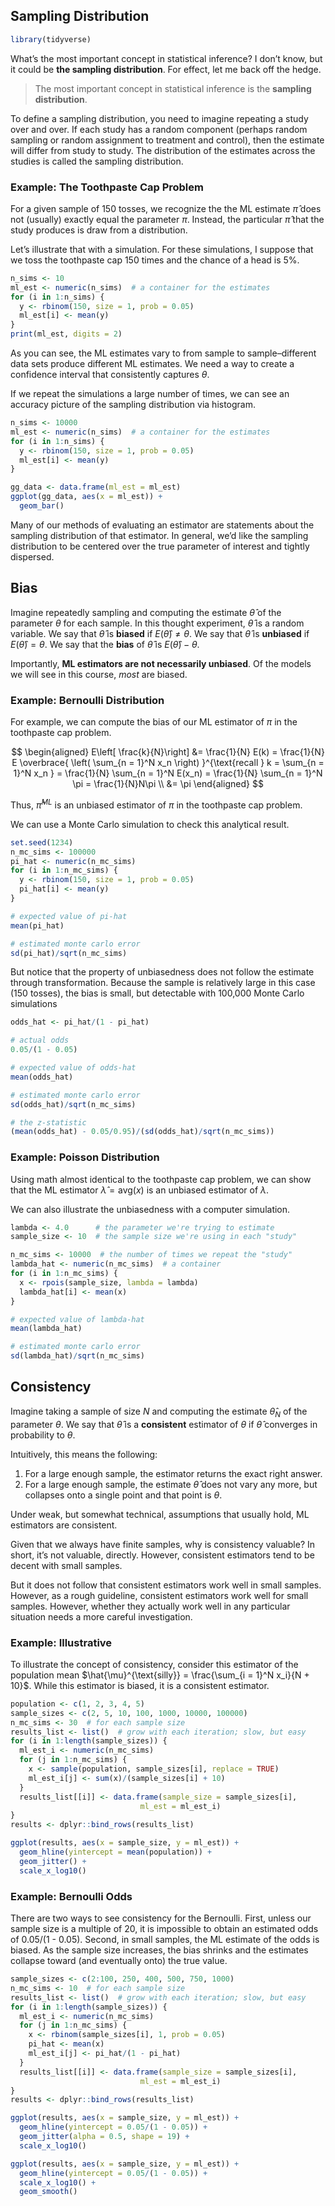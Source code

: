 ## Sampling Distribution

```r
library(tidyverse)
```

What's the most important concept in statistical inference? I don't know, but it could be **the sampling distribution**. For effect, let me back off the hedge.

> The most important concept in statistical inference is the **sampling distribution**.

To define a sampling distribution, you need to imagine repeating a study over and over. If each study has a random component (perhaps random sampling or random assignment to treatment and control), then the estimate will differ from study to study. The distribution of the estimates across the studies is called the sampling distribution.

### Example: The Toothpaste Cap Problem

For a given sample of 150 tosses, we recognize the the ML estimate $\hat{\pi}$ does not (usually) exactly equal the parameter $\pi$. Instead, the particular $\hat{\pi}$ that the study produces is draw from a distribution.

Let's illustrate that with a simulation. For these simulations, I suppose that we toss the toothpaste cap 150 times and the chance of a head is 5%.

```r
n_sims <- 10
ml_est <- numeric(n_sims)  # a container for the estimates
for (i in 1:n_sims) {
  y <- rbinom(150, size = 1, prob = 0.05)
  ml_est[i] <- mean(y)
}
print(ml_est, digits = 2)
```

As you can see, the ML estimates vary to from sample to sample--different data sets produce different ML estimates. We need a way to create a confidence interval that consistently captures $\theta$. 

If we repeat the simulations a large number of times, we can see an accuracy picture of the sampling distribution via histogram.

```r
n_sims <- 10000
ml_est <- numeric(n_sims)  # a container for the estimates
for (i in 1:n_sims) {
  y <- rbinom(150, size = 1, prob = 0.05)
  ml_est[i] <- mean(y)
}

gg_data <- data.frame(ml_est = ml_est)
ggplot(gg_data, aes(x = ml_est)) + 
  geom_bar()
```

Many of our methods of evaluating an estimator are statements about the sampling distribution of that estimator. In general, we'd like the sampling distribution to be centered over the true parameter of interest and tightly dispersed.

## Bias

Imagine repeatedly sampling and computing the estimate $\hat{\theta}$ of the parameter $\theta$ for each sample. In this thought experiment, $\hat{\theta}$ is a random variable. We say that $\hat{\theta}$ is **biased** if $E(\hat{\theta}) \neq \theta$. We say that $\hat{\theta}$ is **unbiased** if $E(\hat{\theta}) = \theta$. We say that the **bias** of $\hat{\theta}$ is  $E(\hat{\theta}) - \theta$.

Importantly, **ML estimators are not necessarily unbiased**. Of the models we will see in this course, *most* are biased.

### Example: Bernoulli Distribution

For example, we can compute the bias of our ML estimator of $\pi$ in the toothpaste cap problem.

$$
\begin{aligned}
E\left[ \frac{k}{N}\right] &= \frac{1}{N} E(k) = \frac{1}{N} E  \overbrace{ \left( \sum_{n = 1}^N x_n \right) }^{\text{recall } k = \sum_{n = 1}^N x_n } = \frac{1}{N} \sum_{n = 1}^N E(x_n) = \frac{1}{N} \sum_{n = 1}^N \pi = \frac{1}{N}N\pi \\
&= \pi
\end{aligned}
$$

Thus, $\hat{\pi}^{ML}$ is an unbiased estimator of $\pi$ in the toothpaste cap problem.

We can use a Monte Carlo simulation to check this analytical result.

```r
set.seed(1234)
n_mc_sims <- 100000
pi_hat <- numeric(n_mc_sims)
for (i in 1:n_mc_sims) {
  y <- rbinom(150, size = 1, prob = 0.05)
  pi_hat[i] <- mean(y)
}

# expected value of pi-hat
mean(pi_hat)

# estimated monte carlo error
sd(pi_hat)/sqrt(n_mc_sims)
```

But notice that the property of unbiasedness does not follow the estimate through transformation. Because the sample is relatively large in this case (150 tosses), the bias is small, but detectable with 100,000 Monte Carlo simulations

```r
odds_hat <- pi_hat/(1 - pi_hat)

# actual odds
0.05/(1 - 0.05)

# expected value of odds-hat
mean(odds_hat)

# estimated monte carlo error
sd(odds_hat)/sqrt(n_mc_sims)

# the z-statistic
(mean(odds_hat) - 0.05/0.95)/(sd(odds_hat)/sqrt(n_mc_sims))
```


### Example: Poisson Distribution

Using math almost identical to the toothpaste cap problem, we can show that the ML estimator $\hat{\lambda} = \text{avg}(x)$ is an unbiased estimator of $\lambda$. 

We can also illustrate the unbiasedness with a computer simulation.

```r
lambda <- 4.0      # the parameter we're trying to estimate
sample_size <- 10  # the sample size we're using in each "study"

n_mc_sims <- 10000  # the number of times we repeat the "study"
lambda_hat <- numeric(n_mc_sims)  # a container 
for (i in 1:n_mc_sims) {
  x <- rpois(sample_size, lambda = lambda)
  lambda_hat[i] <- mean(x)
}

# expected value of lambda-hat
mean(lambda_hat)

# estimated monte carlo error
sd(lambda_hat)/sqrt(n_mc_sims)
```

## Consistency

Imagine taking a sample of size $N$ and computing the estimate $\hat{\theta}_N$ of the parameter $\theta$. We say that $\hat{\theta}$ is a **consistent** estimator of $\theta$ if $\hat{\theta}$ converges in probability to $\theta$.

Intuitively, this means the following:

1. For a large enough sample, the estimator returns the exact right answer.
1. For a large enough sample, the estimate $\hat{\theta}$ does not vary any more, but collapses onto a single point and that point is $\theta$.

Under weak, but somewhat technical, assumptions that usually hold, ML estimators are consistent. 

Given that we always have finite samples, why is consistency valuable? In short, it's not valuable, directly. However, consistent estimators tend to be decent with small samples. 

But it does not follow that consistent estimators work well in small samples. However, as a rough guideline, consistent estimators work well for small samples. However, whether they actually work well in any particular situation needs a more careful investigation.

### Example: Illustrative

To illustrate the concept of consistency, consider this estimator of the population mean $\hat{\mu}^{\text{silly}} = \frac{\sum_{i = 1}^N x_i}{N + 10}$. While this estimator is biased, it is a consistent estimator.

```r
population <- c(1, 2, 3, 4, 5)
sample_sizes <- c(2, 5, 10, 100, 1000, 10000, 100000)
n_mc_sims <- 30  # for each sample size
results_list <- list()  # grow with each iteration; slow, but easy
for (i in 1:length(sample_sizes)) {
  ml_est_i <- numeric(n_mc_sims)
  for (j in 1:n_mc_sims) {
    x <- sample(population, sample_sizes[i], replace = TRUE)
    ml_est_i[j] <- sum(x)/(sample_sizes[i] + 10)
  }
  results_list[[i]] <- data.frame(sample_size = sample_sizes[i],
                             ml_est = ml_est_i)
}
results <- dplyr::bind_rows(results_list) 

ggplot(results, aes(x = sample_size, y = ml_est)) + 
  geom_hline(yintercept = mean(population)) + 
  geom_jitter() + 
  scale_x_log10()
```



### Example: Bernoulli Odds

There are two ways to see consistency for the Bernoulli. First, unless our sample size is a multiple of 20, it is impossible to obtain an estimated odds of 0.05/(1 - 0.05). Second, in small samples, the ML estimate of the odds is biased. As the sample size increases, the bias shrinks and the estimates collapse toward (and eventually onto) the true value.


```r
sample_sizes <- c(2:100, 250, 400, 500, 750, 1000)
n_mc_sims <- 10  # for each sample size
results_list <- list()  # grow with each iteration; slow, but easy
for (i in 1:length(sample_sizes)) {
  ml_est_i <- numeric(n_mc_sims)
  for (j in 1:n_mc_sims) {
    x <- rbinom(sample_sizes[i], 1, prob = 0.05)
    pi_hat <- mean(x)
    ml_est_i[j] <- pi_hat/(1 - pi_hat)
  }
  results_list[[i]] <- data.frame(sample_size = sample_sizes[i],
                             ml_est = ml_est_i)
}
results <- dplyr::bind_rows(results_list) 

ggplot(results, aes(x = sample_size, y = ml_est)) + 
  geom_hline(yintercept = 0.05/(1 - 0.05)) + 
  geom_jitter(alpha = 0.5, shape = 19) + 
  scale_x_log10() 

ggplot(results, aes(x = sample_size, y = ml_est)) + 
  geom_hline(yintercept = 0.05/(1 - 0.05)) + 
  scale_x_log10() + 
  geom_smooth()
```